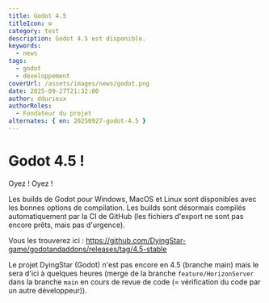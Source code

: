 ```yaml
---
title: Godot 4.5
titleIcon: ⚙️
category: test
description: Godot 4.5 est disponible.
keywords:
  - news
tags:
  - godot
  - développement
coverUrl: /assets/images/news/godot.png
date: 2025-09-27T21:32:00
author: ddurieux
authorRoles:
  - Fondateur du projet
alternates: { en: 20250927-godot-4.5 }
---
```


# Godot 4.5 !

Oyez ! Oyez !

Les builds de Godot pour Windows, MacOS et Linux sont disponibles avec les bonnes options de compilation. Les builds sont désormais compilés automatiquement par la CI de GitHub (les fichiers d'export ne sont pas encore prêts, mais pas d'urgence).

Vous les trouverez ici : https://github.com/DyingStar-game/godotandaddons/releases/tag/4.5-stable

Le projet DyingStar (Godot) n'est pas encore en 4.5 (branche main) mais le sera d'ici à quelques heures (merge de la branche `feature/HorizonServer` dans la branche `main` en cours de revue de code (= vérification du code par un autre développeur)).
